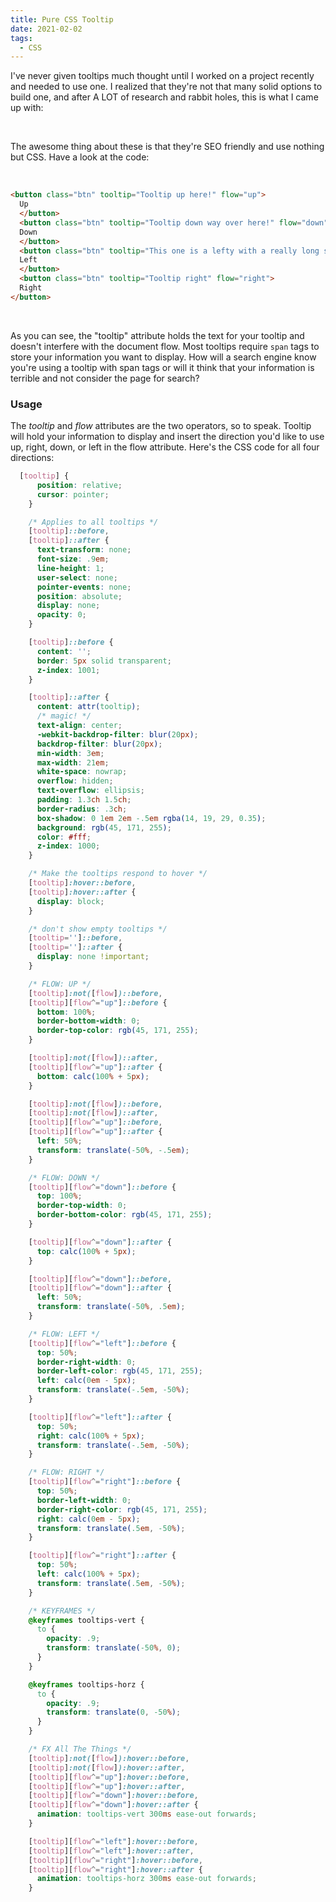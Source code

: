 ```yaml
---
title: Pure CSS Tooltip
date: 2021-02-02
tags:
  - CSS
---
```




I've never given tooltips much thought until I worked on a project recently and needed to use one. I realized that they're not that many solid options to build one, and after A LOT of research and rabbit holes, this is what I came up with:
<br />

<ToolTip />

<br />

The awesome thing about these is that they're SEO friendly and use nothing but CSS. Have a look at the code:

<br />

```html noLineNumbers
<button class="btn" tooltip="Tooltip up here!" flow="up">
  Up
  </button>
  <button class="btn" tooltip="Tooltip down way over here!" flow="down">
  Down
  </button>
  <button class="btn" tooltip="This one is a lefty with a really long sentence!" flow="left">
  Left
  </button>
  <button class="btn" tooltip="Tooltip right" flow="right">
  Right
</button>
```
<br />

As you can see, the "tooltip" attribute holds the text for your tooltip and doesn't interfere with the document flow. Most tooltips require `span` tags to store your information you want to display. How will a search engine know you're using a tooltip with span tags or will it think that your information is terrible and not consider the page for search?

### Usage

The <em>tooltip</em> and <em>flow</em> attributes are the two operators, so to speak. Tooltip will hold your information to display and insert the direction you'd like to use up, right, down, or left in the flow attribute. Here's the CSS code for all four directions:

```css
  [tooltip] {
      position: relative;
      cursor: pointer;
    }

    /* Applies to all tooltips */
    [tooltip]::before,
    [tooltip]::after {
      text-transform: none;
      font-size: .9em;
      line-height: 1;
      user-select: none;
      pointer-events: none;
      position: absolute;
      display: none;
      opacity: 0;
    }

    [tooltip]::before {
      content: '';
      border: 5px solid transparent;
      z-index: 1001;
    }

    [tooltip]::after {
      content: attr(tooltip);
      /* magic! */
      text-align: center;
      -webkit-backdrop-filter: blur(20px);
      backdrop-filter: blur(20px);
      min-width: 3em;
      max-width: 21em;
      white-space: nowrap;
      overflow: hidden;
      text-overflow: ellipsis;
      padding: 1.3ch 1.5ch;
      border-radius: .3ch;
      box-shadow: 0 1em 2em -.5em rgba(14, 19, 29, 0.35);
      background: rgb(45, 171, 255);
      color: #fff;
      z-index: 1000;
    }

    /* Make the tooltips respond to hover */
    [tooltip]:hover::before,
    [tooltip]:hover::after {
      display: block;
    }

    /* don't show empty tooltips */
    [tooltip='']::before,
    [tooltip='']::after {
      display: none !important;
    }

    /* FLOW: UP */
    [tooltip]:not([flow])::before,
    [tooltip][flow^="up"]::before {
      bottom: 100%;
      border-bottom-width: 0;
      border-top-color: rgb(45, 171, 255);
    }

    [tooltip]:not([flow])::after,
    [tooltip][flow^="up"]::after {
      bottom: calc(100% + 5px);
    }

    [tooltip]:not([flow])::before,
    [tooltip]:not([flow])::after,
    [tooltip][flow^="up"]::before,
    [tooltip][flow^="up"]::after {
      left: 50%;
      transform: translate(-50%, -.5em);
    }

    /* FLOW: DOWN */
    [tooltip][flow^="down"]::before {
      top: 100%;
      border-top-width: 0;
      border-bottom-color: rgb(45, 171, 255);
    }

    [tooltip][flow^="down"]::after {
      top: calc(100% + 5px);
    }

    [tooltip][flow^="down"]::before,
    [tooltip][flow^="down"]::after {
      left: 50%;
      transform: translate(-50%, .5em);
    }

    /* FLOW: LEFT */
    [tooltip][flow^="left"]::before {
      top: 50%;
      border-right-width: 0;
      border-left-color: rgb(45, 171, 255);
      left: calc(0em - 5px);
      transform: translate(-.5em, -50%);
    }

    [tooltip][flow^="left"]::after {
      top: 50%;
      right: calc(100% + 5px);
      transform: translate(-.5em, -50%);
    }

    /* FLOW: RIGHT */
    [tooltip][flow^="right"]::before {
      top: 50%;
      border-left-width: 0;
      border-right-color: rgb(45, 171, 255);
      right: calc(0em - 5px);
      transform: translate(.5em, -50%);
    }

    [tooltip][flow^="right"]::after {
      top: 50%;
      left: calc(100% + 5px);
      transform: translate(.5em, -50%);
    }

    /* KEYFRAMES */
    @keyframes tooltips-vert {
      to {
        opacity: .9;
        transform: translate(-50%, 0);
      }
    }

    @keyframes tooltips-horz {
      to {
        opacity: .9;
        transform: translate(0, -50%);
      }
    }

    /* FX All The Things */
    [tooltip]:not([flow]):hover::before,
    [tooltip]:not([flow]):hover::after,
    [tooltip][flow^="up"]:hover::before,
    [tooltip][flow^="up"]:hover::after,
    [tooltip][flow^="down"]:hover::before,
    [tooltip][flow^="down"]:hover::after {
      animation: tooltips-vert 300ms ease-out forwards;
    }

    [tooltip][flow^="left"]:hover::before,
    [tooltip][flow^="left"]:hover::after,
    [tooltip][flow^="right"]:hover::before,
    [tooltip][flow^="right"]:hover::after {
      animation: tooltips-horz 300ms ease-out forwards;
    }

```

